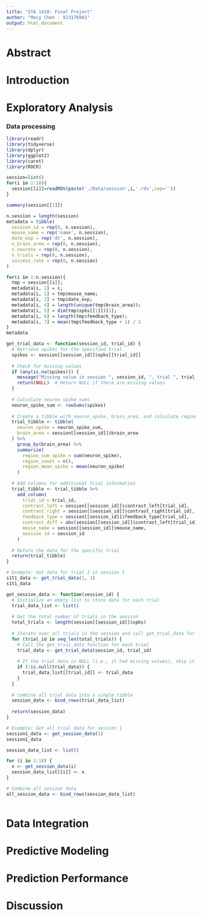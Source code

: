 ```yaml
---
title: "STA 141A: Final Project"
author: "Macy Chen - 923176901"
output: html_document
---
```


# Abstract

# Introduction

# Exploratory Analysis

### Data processing

```r
library(readr)
library(tidyverse)
library(dplyr)
library(ggplot2)
library(caret) 
library(ROCR)
```

```r
session=list()
for(i in 1:18){
  session[[i]]=readRDS(paste('./Data/session',i,'.rds',sep=''))
}

summary(session[[1]])
```

```r
n.session = length(session)
metadata = tibble(
  session_id = rep(0, n.session), 
  mouse_name = rep('name', n.session), 
  date_exp = rep('dt', n.session), 
  n_brain_area = rep(0, n.session),
  n_neurons = rep(0, n.session),
  n_trials = rep(0, n.session),
  success_rate = rep(0, n.session)
)

for(i in 1:n.session){
  tmp = session[[i]];
  metadata[i, 1] = i;
  metadata[i, 2] = tmp$mouse_name;
  metadata[i, 3] = tmp$date_exp;
  metadata[i, 4] = length(unique(tmp$brain_area));
  metadata[i, 5] = dim(tmp$spks[[1]])[1];
  metadata[i, 6] = length(tmp$feedback_type);
  metadata[i, 7] = mean(tmp$feedback_type + 1) / 2
}
metadata
```

```r
get_trial_data <- function(session_id, trial_id) {
  # Retrieve spikes for the specified trial
  spikes <- session[[session_id]]$spks[[trial_id]]
  
  # Check for missing values
  if (any(is.na(spikes))) {
    message("Missing value in session ", session_id, ", trial ", trial_id)
    return(NULL)  # Return NULL if there are missing values
  }
  
  # Calculate neuron spike sums
  neuron_spike_sum <- rowSums(spikes)
  
  # Create a tibble with neuron_spike, brain_area, and calculate region_sum_spike, region_count, and region_mean_spike
  trial_tibble <- tibble(
    neuron_spike = neuron_spike_sum,
    brain_area = session[[session_id]]$brain_area
  ) %>% 
    group_by(brain_area) %>% 
    summarize(
      region_sum_spike = sum(neuron_spike),
      region_count = n(),
      region_mean_spike = mean(neuron_spike)
    ) 
  
  # Add columns for additional trial information
  trial_tibble <- trial_tibble %>% 
    add_column(
      trial_id = trial_id,
      contrast_left = session[[session_id]]$contrast_left[trial_id],
      contrast_right = session[[session_id]]$contrast_right[trial_id],
      feedback_type = session[[session_id]]$feedback_type[trial_id],
      contrast_diff = abs(session[[session_id]]$contrast_left[trial_id] - session[[session_id]]$contrast_right[trial_id]),
      mouse_name = session[[session_id]]$mouse_name,
      session_id = session_id
    ) 
  
  # Return the data for the specific trial
  return(trial_tibble)
}

# Example: Get data for trial 1 in session 1
s1t1_data <- get_trial_data(1, 1)
s1t1_data
```

```r
get_session_data <- function(session_id) {
  # Initialize an empty list to store data for each trial
  trial_data_list <- list()
  
  # Get the total number of trials in the session
  total_trials <- length(session[[session_id]]$spks)
  
  # Iterate over all trials in the session and call get_trial_data for each
  for (trial_id in seq_len(total_trials)) {
    # Call the get_trial_data function for each trial
    trial_data <- get_trial_data(session_id, trial_id)
    
    # If the trial data is NULL (i.e., it had missing values), skip it
    if (!is.null(trial_data)) {
      trial_data_list[[trial_id]] <- trial_data
    }
  }
  
  # Combine all trial data into a single tibble
  session_data <- bind_rows(trial_data_list)
  
  return(session_data)
}

# Example: Get all trial data for session 1
session1_data <- get_session_data(1)
session1_data
```

```r
session_data_list <- list()

for (i in 1:18) {
  x <- get_session_data(i)
  session_data_list[[i]] <- x
}

# Combine all session data
all_session_data <- bind_rows(session_data_list)
```

```r

```

# Data Integration

# Predictive Modeling

# Prediction Performance

# Discussion